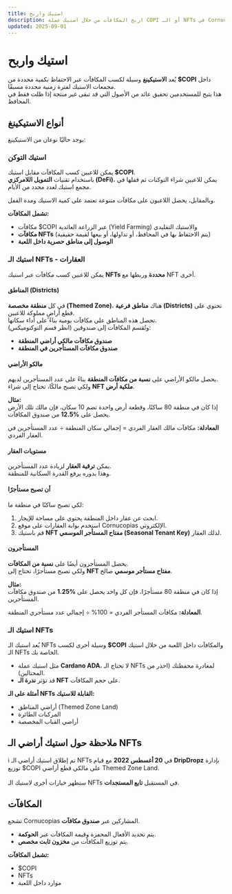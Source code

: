 ```yaml
---
title: استيك واربح
description: اربح المكافآت من خلال استيك عملة COPI أو الـ NFTs في Cornucopias.
updated: 2025-09-01
---
```


# استيك واربح

يُعد **الاستيكينغ** وسيلة لكسب المكافآت عبر الاحتفاظ بكمية محددة من **$COPI** داخل مجمعات الاستيك لفترة زمنية محددة مسبقًا.  
هذا يتيح للمستخدمين تحقيق عائد من الأصول التي قد تبقى غير منتجة إذا ظلت فقط في المحافظ.  



## أنواع الاستيكينغ

يوجد حاليًا نوعان من الاستيكينغ:



### استيك التوكن

يمكن للاعبين كسب المكافآت مقابل استيك **$COPI**.  
باستخدام تقنيات **التمويل اللامركزي (DeFi)**، يمكن للاعبين شراء التوكنات ثم قفلها في مجمع استيك لعدد محدد من الأيام.  

وبالمقابل، يحصل اللاعبون على مكافآت متنوعة تعتمد على كمية الاستيك ومدة القفل.  

**تشمل المكافآت:**
- مكافآت $COPI عبر الزراعة العائدية (Yield Farming) والاستيك التقليدي  
- **مكافآت NFTs** (يتم الاحتفاظ بها في المحافظ، أو تداولها، أو بيعها لقيمة حقيقية)  
- **الوصول إلى مناطق حصرية داخل اللعبة**  



### استيك الـ NFTs - العقارات

يمكن للاعبين كسب مكافآت عبر استيك **NFTs محددة** وربطها مع NFT أخرى.

#### المناطق (Districts)

في كل **منطقة مخصصة (Themed Zone)**، هناك **مناطق فرعية (Districts)** تحتوي على قطع أراضٍ مملوكة للاعبين.  
تحصل هذه المناطق على مكافآت يومية بناءً على أداء سكانها.  
وتُقسم المكافآت إلى صندوقين (انظر قسم التوكنوميكس):  

- **صندوق مكافآت مالكي أراضي المنطقة**  
- **صندوق مكافآت المستأجرين في المنطقة**  



#### مالكو الأراضي

يحصل مالكو الأراضي على **نسبة من مكافآت المنطقة** بناءً على عدد المستأجرين لديهم.  
ولكي تصبح مالكًا، تحتاج إلى شراء **NFT ملكية أرض**.  

**مثال:**  
إذا كان في منطقة 80 ساكنًا، وقطعة أرض واحدة تضم 10 سكان، فإن مالك تلك الأرض يحصل على **%12.5** من صندوق المكافآت.  

**المعادلة:** مكافآت مالك العقار الفردي = إجمالي سكان المنطقة ÷ عدد المستأجرين في العقار الفردي.  



#### مستويات العقار

يمكن **ترقية العقار** لزيادة عدد المستأجرين.  
وهذا بدوره يرفع القدرة السكانية للمنطقة.  



#### أن تصبح مستأجرًا

لكي تصبح ساكنًا في منطقة ما:  
1. ابحث عن عقار داخل المنطقة يحتوي على مساحة للإيجار.  
2. استخدم بوابة العقارات على موقع Cornucopias الإلكتروني.  
3. قم باستيك **NFT مفتاح المستأجر الموسمي (Seasonal Tenant Key)** لذلك العقار.  



#### المستأجرون

يحصل المستأجرون أيضًا على **نسبة من المكافآت**.  
ولكي تصبح مستأجرًا، تحتاج إلى **NFT مفتاح مستأجر موسمي** صالح.  

**مثال:**  
إذا كان في منطقة 80 مستأجرًا، فإن كل واحد يحصل على **%1.25** من صندوق مكافآت المستأجرين.  

**المعادلة:** مكافآت المستأجر الفردي = 100% ÷ إجمالي عدد مستأجري المنطقة.  



### استيك الـ NFTs

يُعد استيك الـ NFTs وسيلة أخرى لكسب **$COPI** والمكافآت داخل اللعبة من خلال استيك الـ NFTs الخاصة بك.  

- مثل استيك عملة **Cardano ADA**، لا تحتاج الـ NFTs لمغادرة محفظتك (احذر من المحتالين).  
- قد تؤثر **ندرة الـ NFT** على حجم المكافآت.  

**أمثلة على الـ NFTs القابلة للاستيك:**
- أراضي المناطق (Themed Zone Land)  
- المركبات الطائرة  
- أراضي القباب المخصصة  



## ملاحظة حول استيك أراضي الـ NFTs

<div class="note-box">
  <span class="note-icon">ℹ️</span>
  <span>
    تم إطلاق استيك أراضي الـ NFTs في <strong>20 أغسطس 2022</strong> مع قيام <strong>DripDropz</strong> بإدارة توزيع $COPI على مالكي قطع أراضي Themed Zone Land.  
    <br /><br />
    ستظهر خيارات أخرى لاستيك الـ NFTs في المستقبل <strong>تابع المستجدات</strong>.
  </span>
</div>



## المكافآت

تشجع Cornucopias المشاركين عبر **صندوق مكافآت**.  
- يتم تحديد الأفعال المحفزة وقيمة المكافآت عبر **الحوكمة**.  
- يتم توزيع المكافآت من **مخزون ثابت مخصص**.  

**تشمل المكافآت:**
- $COPI  
- NFTs  
- موارد داخل اللعبة  
